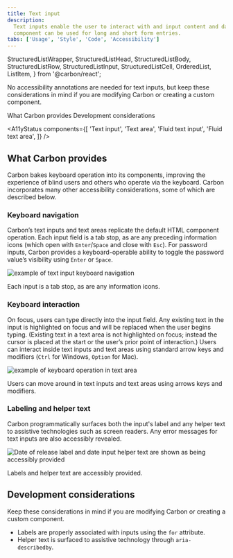 ```yaml
---
title: Text input
description:
  Text inputs enable the user to interact with and input content and data. This
  component can be used for long and short form entries.
tabs: ['Usage', 'Style', 'Code', 'Accessibility']
---
```



  StructuredListWrapper,
  StructuredListHead,
  StructuredListBody,
  StructuredListRow,
  StructuredListInput,
  StructuredListCell,
  OrderedList,
  ListItem,
} from '@carbon/react';

<PageDescription>

No accessibility annotations are needed for text inputs, but keep these
considerations in mind if you are modifying Carbon or creating a custom
component.

</PageDescription>

<AnchorLinks>

<AnchorLink>What Carbon provides</AnchorLink>
<AnchorLink>Development considerations</AnchorLink>

</AnchorLinks>

<A11yStatus
  components={[
    'Text input',
    'Text area',
    'Fluid text input',
    'Fluid text area',
  ]}
/>

## What Carbon provides

Carbon bakes keyboard operation into its components, improving the experience of
blind users and others who operate via the keyboard. Carbon incorporates many
other accessibility considerations, some of which are described below.

### Keyboard navigation

Carbon’s text inputs and text areas replicate the default HTML component
operation. Each input field is a tab stop, as are any preceding information
icons (which open with `Enter`/`Space` and close with `Esc`). For password
inputs, Carbon provides a keyboard-operable ability to toggle the password
value’s visibility using `Enter` or `Space`.

<Row>
<Column colLg={8}>

![example of text input keyboard navigation](images/text-input-accessibility-1.png)

<Caption>Each input is a tab stop, as are any information icons.</Caption>

</Column>
</Row>

### Keyboard interaction

On focus, users can type directly into the input field. Any existing text in the
input is highlighted on focus and will be replaced when the user begins typing.
(Existing text in a text area is not highlighted on focus; instead the cursor is
placed at the start or the user’s prior point of interaction.) Users can
interact inside text inputs and text areas using standard arrow keys and
modifiers (`Ctrl` for Windows, `Option` for Mac).

<Row>
<Column colLg={8}>

![example of keyboard operation in text area](images/text-input-accessibility-2.png)

<Caption>
  Users can move around in text inputs and text areas using arrows keys and
  modifiers.
</Caption>

</Column>
</Row>

### Labeling and helper text

Carbon programmatically surfaces both the input's label and any helper text to
assistive technologies such as screen readers. Any error messages for text
inputs are also accessibly revealed.

<Row>
<Column colLg={8}>

![Date of release label and date input helper text are shown as being accessibly provided](images/text-input-accessibility-3.png)

<Caption>Labels and helper text are accessibly provided.</Caption>

</Column>
</Row>

## Development considerations

Keep these considerations in mind if you are modifying Carbon or creating a
custom component.

- Labels are properly associated with inputs using the `for` attribute.
- Helper text is surfaced to assistive technology through `aria-describedby`.
